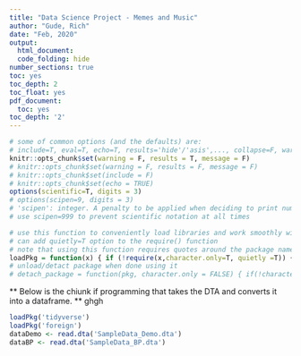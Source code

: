 ```yaml
---
title: "Data Science Project - Memes and Music"
author: "Gude, Rich"
date: "Feb, 2020"
output:
  html_document:
  code_folding: hide
number_sections: true
toc: yes
toc_depth: 2
toc_float: yes
pdf_document:
  toc: yes
toc_depth: '2'
---
```

  
```r
# some of common options (and the defaults) are: 
# include=T, eval=T, echo=T, results='hide'/'asis',..., collapse=F, warning=T, message=T, error=T, cache=T, fig.width=6, fig.height=4, fig.dim=c(6,4) #inches, fig.align='left'/'center','right', 
knitr::opts_chunk$set(warning = F, results = T, message = F)
# knitr::opts_chunk$set(warning = F, results = F, message = F)
# knitr::opts_chunk$set(include = F)
# knitr::opts_chunk$set(echo = TRUE)
options(scientific=T, digits = 3) 
# options(scipen=9, digits = 3) 
# 'scipen': integer. A penalty to be applied when deciding to print numeric values in fixed or exponential notation.  Positive values bias towards fixed and negative towards scientific notation: fixed notation will be preferred unless it is more than 'scipen' digits wider.
# use scipen=999 to prevent scientific notation at all times
```

```r
# use this function to conveniently load libraries and work smoothly with knitting
# can add quietly=T option to the require() function
# note that using this function requires quotes around the package name, as you would when installing packages.
loadPkg = function(x) { if (!require(x,character.only=T, quietly =T)) { install.packages(x,dep=T,repos="http://cran.us.r-project.org"); if(!require(x,character.only=T)) stop("Package not found") } }
# unload/detact package when done using it
# detach_package = function(pkg, character.only = FALSE) { if(!character.only) { pkg <- deparse(substitute(pkg)) } search_item <- paste("package", pkg, sep = ":") while(search_item %in% search()) { detach(search_item, unload = TRUE, character.only = TRUE) } }
```

** Below is the chiunk if programming that takes the DTA and converts it into a dataframe. **
ghgh

```r
loadPkg('tidyverse')
loadPkg('foreign')
dataDemo <- read.dta('SampleData_Demo.dta')
dataBP <- read.dta('SampleData_BP.dta')
```
